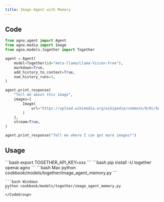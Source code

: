 ```yaml
---
title: Image Agent with Memory
---
```


## Code

```python cookbook/models/together/image_agent_memory.py
from agno.agent import Agent
from agno.media import Image
from agno.models.together import Together

agent = Agent(
    model=Together(id="meta-llama/Llama-Vision-Free"),
    markdown=True,
    add_history_to_context=True,
    num_history_runs=3,
)

agent.print_response(
    "Tell me about this image",
    images=[
        Image(
            url="https://upload.wikimedia.org/wikipedia/commons/0/0c/GoldenGateBridge-001.jpg"
        )
    ],
    stream=True,
)

agent.print_response("Tell me where I can get more images?")
```

## Usage

<Steps>
  <Snippet file="create-venv-step.mdx" />

  <Step title="Set your API key">
    ```bash
    export TOGETHER_API_KEY=xxx
    ```
  </Step>

  <Step title="Install libraries">
    ```bash
    pip install -U together openai agno
    ```
  </Step>

  <Step title="Run Agent">
    <CodeGroup>
    ```bash Mac
    python cookbook/models/together/image_agent_memory.py
    ```

    ```bash Windows
    python cookbook/models/together/image_agent_memory.py
    ```
    </CodeGroup>
  </Step>
</Steps>